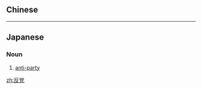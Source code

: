 {{also|反黨}}
==Chinese==
{{zh-see|反黨}}

----

==Japanese==
{{ja-kanjitab|はん|とう|yomi=o}}

===Noun===
{{ja-noun|はんとう|kyu=反黨}}

# {{lb|ja|politics|sort=はんとう}} [[anti-]][[party]]

[[zh:反党]]